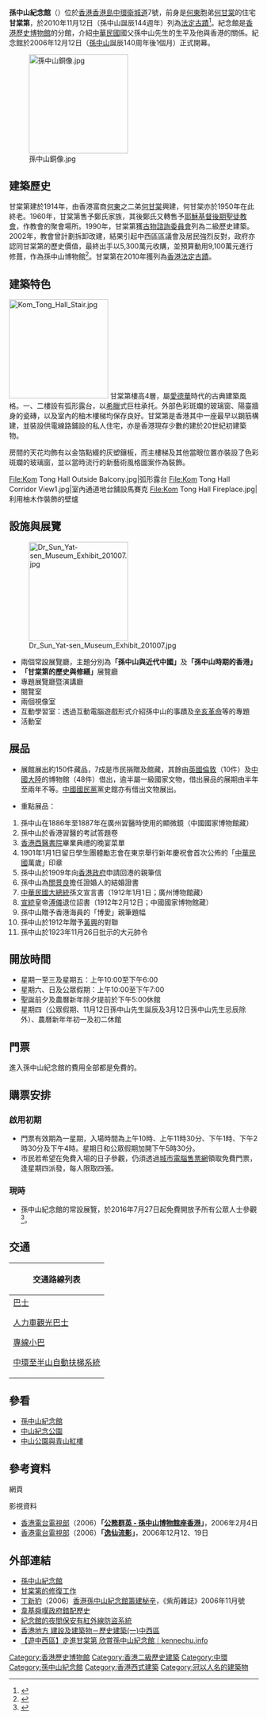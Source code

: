 {{Infobox museum
 |name = 孫中山紀念館
 |native_name = Dr. Sun Yat-sen Museum
 |image = Dr.SunYat-senMuseum.JPG
 |imagesize = 300
 |caption =孫中山紀念館外貌
 |map_type =Hong Kong Island
 |map_caption =
 |coordinates={{coord|22.282001|114.150833|display=it|type:landmark|format=dms}}
 |opened = 2006年12月12日
 |dissolved =
 |location = {{HKG}}[[香港島|香港島]][[中環|中環]][[衛城道|衛城道]]7號
 |type = [[孫中山紀念館|孫中山紀念館]]
 |visitors =
 |director =
 |curator =
 |publictransit =
 |website = http://hk.drsunyatsen.museum/index.php
}}
'''孫中山紀念館'''（{{lang-en|Dr. Sun Yat-sen Museum}}）位於[[香港|香港]][[香港島|香港島]][[中環|中環]][[衛城道|衛城道]]7號，前身是[[何東|何東]]胞弟[[何甘棠|何甘棠]]的住宅'''甘棠第'''，於2010年11月12日（孫中山誕辰144週年）列為[[香港法定古蹟列表|法定古蹟]]<ref>{{cite news |language=zh-hk |url=http://www.info.gov.hk/gia/general/201011/12/P201011120223.htm |title=四幢歷史建築列為法定古蹟 |publisher=''info.gov.hk'' |date=2010-11-12 |accessdate=2010-11-13 |archive-date=2014-04-19 |archive-url=https://web.archive.org/web/20140419050747/http://www.info.gov.hk/gia/general/201011/12/P201011120223.htm |dead-url=yes }}</ref>。紀念館是[[香港歷史博物館|香港歷史博物館]]的分館，介紹[[中華民國|中華民國]]國父孫中山先生的生平及他與香港的關係。紀念館於2006年12月12日（[[孫中山|孫中山]]誕辰140周年後1個月）正式開幕。

[[File:孫中山銅像.jpg|200px]]

==建築歷史==
甘棠第建於1914年，由香港富商[[何東|何東]]之二弟[[何甘棠|何甘棠]]興建，何甘棠亦於1950年在此終老。1960年，甘棠第售予鄭氏家族，其後鄭氏又轉售予[[耶穌基督後期聖徒教會|耶穌基督後期聖徒教會]]，作教會的聚會場所。1990年，甘棠第獲[[古物諮詢委員會|古物諮詢委員會]]列為二級歷史建築。2002年，教會曾計劃拆卸改建，結果引起中西區區議會及居民強烈反對，政府亦認同甘棠第的歷史價值，最終出手以5,300萬元收購，並預算動用9,100萬元進行修葺，作為孫中山博物館<ref>{{Cite web |url=http://www.alumni.cuhk.edu.hk/magazine/200412/html/p12-13.htm |title=中大校友-再造「甘棠第」 |accessdate=2013-06-03 |archive-date=2016-03-04 |archive-url=https://web.archive.org/web/20160304224604/http://www.alumni.cuhk.edu.hk/magazine/200412/html/p12-13.htm |dead-url=no }}</ref>。甘棠第在2010年獲列為[[香港法定古蹟|香港法定古蹟]]。

==建築特色==
[[File:Kom_Tong_Hall_Stair.jpg|200px]]
甘棠第樓高4層，屬[[愛德華|愛德華]]時代的古典建築風格。一、二樓設有弧形露台，以[[希臘|希臘]]式巨柱承托。外部色彩斑斕的玻璃窗、陽臺牆身的瓷磚，以及室內的柚木樓梯均保存良好。甘棠第是香港其中一座最早以鋼筋構建，並裝設供電線路鋪設的私人住宅，亦是香港現存少數的建於20世紀初建築物。

房間的天花均飾有以金箔點綴的灰塑鑲板，而主樓梯及其他當眼位置亦裝設了色彩斑斕的玻璃窗，並以當時流行的新藝術風格圖案作為裝飾。

<gallery>
File:Kom Tong Hall Outside Balcony.jpg|弧形露台
File:Kom Tong Hall Corridor View1.jpg|室內通道地台舖設馬賽克
File:Kom Tong Hall Fireplace.jpg|利用柚木作裝飾的壁爐
</gallery>

==設施與展覽==
[[File:Dr_Sun_Yat-sen_Museum_Exhibit_201007.jpg|200px]]

* 兩個常設展覽廳，主題分別為'''「孫中山與近代中國」'''及'''「孫中山時期的香港」'''
* '''「甘棠第的歷史與修繕」'''展覽廳
* 專題展覽廳暨演講廳
* 閱覽室
* 兩個視像室
* 互動學習室：透過互動電腦遊戲形式介紹孫中山的事蹟及[[辛亥革命|辛亥革命]]等的專題
* 活動室

==展品==
* 展館展出約150件藏品，7成是市民捐贈及館藏，其餘由[[英國|英國]][[倫敦|倫敦]]（10件）及[[中國大陸|中國大陸]]的博物館（48件）借出，逾半屬一級國家文物，借出展品的展期由半年至兩年不等。[[中國國民黨|中國國民黨]]黨史館亦有借出文物展出。

* 重點展品：
# 孫中山在1886年至1887年在廣州習醫時使用的顯微鏡（中國國家博物館藏）
# 孫中山於香港習醫的考試答題卷
# [[香港西醫書院|香港西醫書院]]畢業典禮的晚宴菜單
# 1901年1月1日留日學生團體勵志會在東京舉行新年慶祝會首次公佈的「[[中華民國|中華民國]]萬歲」印章
# 孫中山於1909年向[[香港殖民地時期#香港政府|香港政府]]申請回港的親筆信
# 孫中山為[[關景良|關景良]]擔任證婚人的結婚證書
# [[中華民國大總統|中華民國大總統]]孫文宣言書（1912年1月1日；廣州博物館藏）
# [[宣統|宣統]]皇帝[[溥儀|溥儀]]退位詔書（1912年2月12日；中國國家博物館藏）
# 孫中山贈予香港海員的「博愛」親筆題幅
# 孫中山於1912年贈予[[黃興|黃興]]的對聯
# 孫中山於1923年11月26日批示的大元帥令

==開放時間==
* 星期一至三及星期五：上午10:00至下午6:00
* 星期六、日及公眾假期：上午10:00至下午7:00
* 聖誕前夕及農曆新年除夕提前於下午5:00休館
* 星期四（公眾假期、11月12日孫中山先生誕辰及3月12日孫中山先生忌辰除外）、農曆新年年初一及初二休館

==門票==
進入孫中山紀念館的費用全部都是免費的。

==購票安排==
===啟用初期===
* 門票有效期為一星期，入場時間為上午10時、上午11時30分、下午1時、下午2時30分及下午4時。星期日和公眾假期加開下午5時30分。
* 市民若希望在免費入場的日子參觀，仍須透過[[城市電腦售票網|城市電腦售票網]]領取免費門票，逢星期四派發，每人限取四張。

===現時===
*孫中山紀念館的常設展覽，於2016年7月27日起免費開放予所有公眾人士參觀<ref>{{Cite web |url=http://www.info.gov.hk/gia/general/201607/27/P2016072500455.htm |title=香港特別行政區政府新聞公報 |accessdate=2018-01-25 |archive-date=2018-06-15 |archive-url=https://web.archive.org/web/20180615145901/http://www.info.gov.hk/gia/general/201607/27/P2016072500455.htm |dead-url=no }}</ref>。

==交通==
{| class="mw-collapsible mw-collapsed wikitable" style="background:white; margin: 0 auto; width: auto;"
! 交通路線列表
|-
|
;[[香港巴士|巴士]]
{{港島巴士簡單列表|12|12M|13|23|23B|40|40M}}
{{過海隧道巴士簡單列表|103}}

;[[人力車觀光巴士|人力車觀光巴士]]
{{過海隧道巴士簡單列表|H1}}

;[[香港小巴|專線小巴]]
{{港島專線小巴簡單列表|8|10|22|22S|28|28S|31|56|56A}}

;[[中環至半山自動扶梯系統|中環至半山自動扶梯系統]]
|}

==參看==
*[[孫中山紀念館|孫中山紀念館]]
*[[中山紀念公園|中山紀念公園]]
*[[中山公園與青山紅樓|中山公園與青山紅樓]]

==參考資料==

;網頁
<div class="references-small">
<references />
</div>

;影視資料
* [[香港電台電視部|香港電台電視部]]（2006）'''「[http://www.rthk.org.hk/rthk/tv/civil_service2006/20060204.html 公務群英 - 孫中山博物館座香港]{{Wayback|url=http://www.rthk.org.hk/rthk/tv/civil_service2006/20060204.html |date=20070227124250 }}」'''，2006年2月4日
* [[香港電台電視部|香港電台電視部]]（2006）'''「[http://www.rthk.org.hk/rthk/program_archive.cgi?progdir=tv/tracingdrsun&event_name=逸仙流影 逸仙流影]{{Wayback|url=http://www.rthk.org.hk/rthk/program_archive.cgi?progdir=tv%2Ftracingdrsun&event_name=%E9%80%B8%E4%BB%99%E6%B5%81%E5%BD%B1 |date=20160413163824 }}」'''，2006年12月12、19日

==外部連結==
{{commonscat|Kom Tong Hall}}
*[http://hk.drsunyatsen.museum 孫中山紀念館]{{Wayback|url=http://hk.drsunyatsen.museum/ |date=20200327010825 }}
*[https://web.archive.org/web/20060907070632/http://www.lcsd.gov.hk/CE/Museum/History/b5/drsun_museum_feature5.php 甘棠第的修復工作]
*[[丁新豹|丁新豹]]（2006）[https://web.archive.org/web/20070928074755/http://www.zijing.com.cn/BIG5/channel3/29/200611/07/2414.html 香港孫中山紀念館籌建秘辛]，《紫荊雜誌》2006年11月號
*[https://web.archive.org/web/20070311002137/http://www.singpao.com/20050222/local/678029.html 韋基舜嘆政府錯配歷史]
*[https://web.archive.org/web/20070312063116/http://www.wenweipo.com/news.phtml?news_id=HK0612050017&cat=003HK 紀念館的夜間保安有紅外線防盜系統]
*[http://www.hk-place.com/view.php?id=234 香港地方 建設及建築物－歷史建築(一)中西區]{{Wayback|url=http://www.hk-place.com/view.php?id=234 |date=20070216005216 }}
*[https://www.kennechu.info/2019/06/SunYat-senMuseum.html 【遊中西區】走進甘棠第 欣賞孫中山紀念館︱kennechu.info] {{Wayback|url=https://www.kennechu.info/2019/06/SunYat-senMuseum.html |date=20210417120446 }}

{{香港博物館}}
{{香港法定古蹟}}

[[Category:香港歷史博物館|Category:香港歷史博物館]]
[[Category:香港二級歷史建築|Category:香港二級歷史建築]]
[[Category:中環|Category:中環]]
[[Category:孫中山紀念館|Category:孫中山紀念館]]
[[Category:香港西式建築|Category:香港西式建築]]
[[Category:冠以人名的建築物|Category:冠以人名的建築物]]
